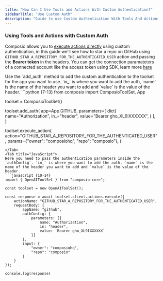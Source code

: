 ```yaml
---
title: "How Can I Use Tools and Actions With Custom Authentication?"
sidebarTitle: "Use Custom Auth"
description: "Guide to use Custom Authentication With Tools And Actions"
---
```


### Using Tools and Actions with Custom Auth

Composio allows you to [execute actions directly](action-guide-without-agents) using custom authentication, in this guide we'll see how to star a repo on GitHub using `GITHUB_STAR_A_REPOSITORY_FOR_THE_AUTHENTICATED_USER` action and passing the **Bearer token** in the headers. You can get the connection paramateters of a connected account like the access token using SDK, learn more [here](../..//Auth/using-connections#fetch-the-connection-parameters)

<Tabs>
<Tab title="Python">
Use the `add_auth` method to add the custom authentication to the toolset for the app you want to use. `in_` is where you want to add the auth, `name` is the name of the header you want to add and `value` is the value of the header.
```python {7-13}
from composio import ComposioToolSet, App

toolset = ComposioToolSet()

toolset.add_auth(
    app=App.GITHUB,
    parameters=[
        dict(
            name="Authorization",
            in_="header",
            value="Bearer gho_XL9IXXXXXX",
        )
    ],
)

toolset.execute_action(
    action="GITHUB_STAR_A_REPOSITORY_FOR_THE_AUTHENTICATED_USER",
    params={"owner": "composiohq", "repo": "composio"},
)
```
</Tab>
<Tab title="JavaScript">
Here you need to pass the authentication parameters inside the `authConfig`. `in_` is where you want to add the auth, `name` is the name of the header you want to add and `value` is the value of the header.
```javascript {10-14}
import { OpenAIToolSet } from "composio-core";

const toolset = new OpenAIToolSet();

const response = await toolset.client.actions.execute({
    actionName: "GITHUB_STAR_A_REPOSITORY_FOR_THE_AUTHENTICATED_USER",
    requestBody: {
        appName: "github",
        authConfig: {
            parameters: [{
                name: "Authorization",
                in: "header",
                value: `Bearer gho_XL9IXXXXXX`
            }]
        },
        input: {
            "owner": "composiohq",
            "repo": "composio"
        }
    }
});

console.log(response)
```
</Tab>
</Tabs>
